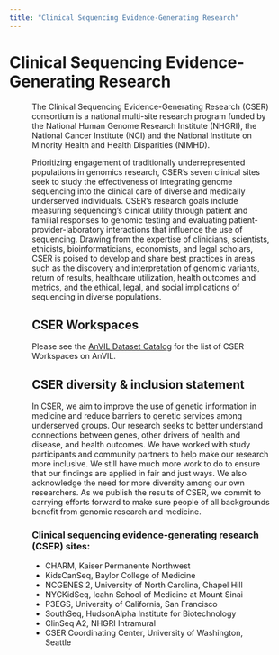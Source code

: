 ```yaml
---
title: "Clinical Sequencing Evidence-Generating Research"
---
```



<BreadcrumbsCSER lastCrumb="About" />

# Clinical Sequencing Evidence-Generating Research

<Figure
  alt="CSER Team"
  caption="CSER PIs & NIH Leadership (September 2017)"
  src="/consortia/cser/images/cser-team.png"
/>

The Clinical Sequencing Evidence-Generating Research (CSER) consortium is a national multi-site research program funded by the National Human Genome Research Institute (NHGRI), the National Cancer Institute (NCI) and the National Institute on Minority Health and Health Disparities (NIMHD).

Prioritizing engagement of traditionally underrepresented populations in genomics research, CSER’s seven clinical sites seek to study the effectiveness of integrating genome sequencing into the clinical care of diverse and medically underserved individuals. CSER’s research goals include measuring sequencing’s clinical utility through patient and familial responses to genomic testing and evaluating patient-provider-laboratory interactions that influence the use of sequencing. Drawing from the expertise of clinicians, scientists, ethicists, bioinformaticians, economists, and legal scholars, CSER is poised to develop and share best practices in areas such as the discovery and interpretation of genomic variants, return of results, healthcare utilization, health outcomes and metrics, and the ethical, legal, and social implications of sequencing in diverse populations.

## CSER Workspaces

Please see the [AnVIL Dataset Catalog]({portalURL}/data/consortia/CSER/workspaces) for the list of CSER Workspaces on AnVIL.

## CSER diversity & inclusion statement

In CSER, we aim to improve the use of genetic information in medicine and reduce barriers to genetic services among underserved groups. Our research seeks to better understand connections between genes, other drivers of health and disease, and health outcomes. We have worked with study participants and community partners to help make our research more inclusive. We still have much more work to do to ensure that our findings are applied in fair and just ways. We also acknowledge the need for more diversity among our own researchers. As we publish the results of CSER, we commit to carrying efforts forward to make sure people of all backgrounds benefit from genomic research and medicine.

### Clinical sequencing evidence-generating research (CSER) sites:

- CHARM, Kaiser Permanente Northwest
- KidsCanSeq, Baylor College of Medicine
- NCGENES 2, University of North Carolina, Chapel Hill
- NYCKidSeq, Icahn School of Medicine at Mount Sinai
- P3EGS, University of California, San Francisco
- SouthSeq, HudsonAlpha Institute for Biotechnology
- ClinSeq A2, NHGRI Intramural
- CSER Coordinating Center, University of Washington, Seattle
